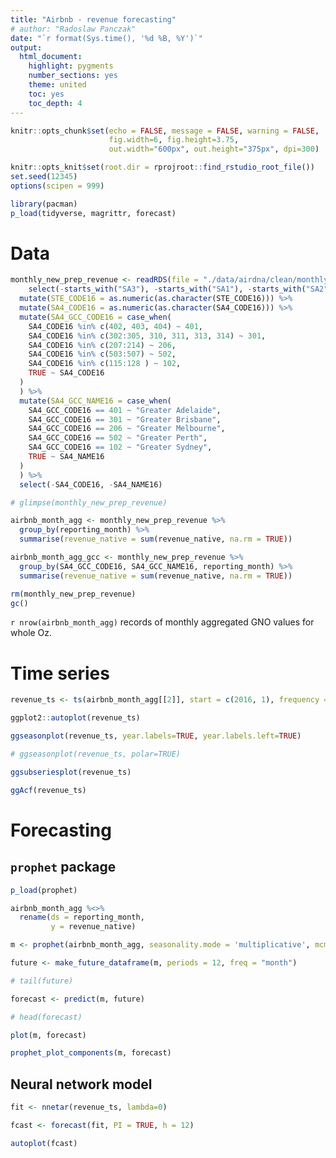 ---
title: "Airbnb - revenue forecasting"
# author: "Radoslaw Panczak"
date: "`r format(Sys.time(), '%d %B, %Y')`"
output: 
  html_document: 
    highlight: pygments
    number_sections: yes
    theme: united
    toc: yes
    toc_depth: 4
---

<!-- ------------------------------------------------------------ --> 
<!-- ------------------------------------------------------------ --> 

```{r setup, include=FALSE}
knitr::opts_chunk$set(echo = FALSE, message = FALSE, warning = FALSE, 
                      fig.width=6, fig.height=3.75, 
                      out.width="600px", out.height="375px", dpi=300)

knitr::opts_knit$set(root.dir = rprojroot::find_rstudio_root_file())
set.seed(12345)
options(scipen = 999)

library(pacman) 
p_load(tidyverse, magrittr, forecast)
```

# Data 

```{r include=FALSE}
monthly_new_prep_revenue <- readRDS(file = "./data/airdna/clean/monthly_new_prep_revenue.rds") %>% 
    select(-starts_with("SA3"), -starts_with("SA1"), -starts_with("SA2"), -starts_with("GCC")) %>% 
  mutate(STE_CODE16 = as.numeric(as.character(STE_CODE16))) %>% 
  mutate(SA4_CODE16 = as.numeric(as.character(SA4_CODE16))) %>% 
  mutate(SA4_GCC_CODE16 = case_when(
    SA4_CODE16 %in% c(402, 403, 404) ~ 401,
    SA4_CODE16 %in% c(302:305, 310, 311, 313, 314) ~ 301,
    SA4_CODE16 %in% c(207:214) ~ 206,
    SA4_CODE16 %in% c(503:507) ~ 502,
    SA4_CODE16 %in% c(115:128 ) ~ 102,
    TRUE ~ SA4_CODE16
  )
  ) %>% 
  mutate(SA4_GCC_NAME16 = case_when(
    SA4_GCC_CODE16 == 401 ~ "Greater Adelaide",
    SA4_GCC_CODE16 == 301 ~ "Greater Brisbane",
    SA4_GCC_CODE16 == 206 ~ "Greater Melbourne",
    SA4_GCC_CODE16 == 502 ~ "Greater Perth",
    SA4_GCC_CODE16 == 102 ~ "Greater Sydney",
    TRUE ~ SA4_NAME16
  )
  ) %>% 
  select(-SA4_CODE16, -SA4_NAME16)

# glimpse(monthly_new_prep_revenue)

airbnb_month_agg <- monthly_new_prep_revenue %>% 
  group_by(reporting_month) %>% 
  summarise(revenue_native = sum(revenue_native, na.rm = TRUE)) 

airbnb_month_agg_gcc <- monthly_new_prep_revenue %>% 
  group_by(SA4_GCC_CODE16, SA4_GCC_NAME16, reporting_month) %>% 
  summarise(revenue_native = sum(revenue_native, na.rm = TRUE)) 

rm(monthly_new_prep_revenue)
gc()
```

`r nrow(airbnb_month_agg)` records of monthly aggregated GNO values for whole Oz. 

# Time series

```{r}
revenue_ts <- ts(airbnb_month_agg[[2]], start = c(2016, 1), frequency = 12)

ggplot2::autoplot(revenue_ts)

ggseasonplot(revenue_ts, year.labels=TRUE, year.labels.left=TRUE)

# ggseasonplot(revenue_ts, polar=TRUE)

ggsubseriesplot(revenue_ts)

ggAcf(revenue_ts)

```

# Forecasting

## `prophet` package

```{r}
p_load(prophet)

airbnb_month_agg %<>% 
  rename(ds = reporting_month,
         y = revenue_native)

m <- prophet(airbnb_month_agg, seasonality.mode = 'multiplicative', mcmc.samples = 300)

future <- make_future_dataframe(m, periods = 12, freq = "month")

# tail(future)

forecast <- predict(m, future)

# head(forecast)

plot(m, forecast)

prophet_plot_components(m, forecast)
```

## Neural network model

```{r}
fit <- nnetar(revenue_ts, lambda=0)

fcast <- forecast(fit, PI = TRUE, h = 12)

autoplot(fcast)

```





